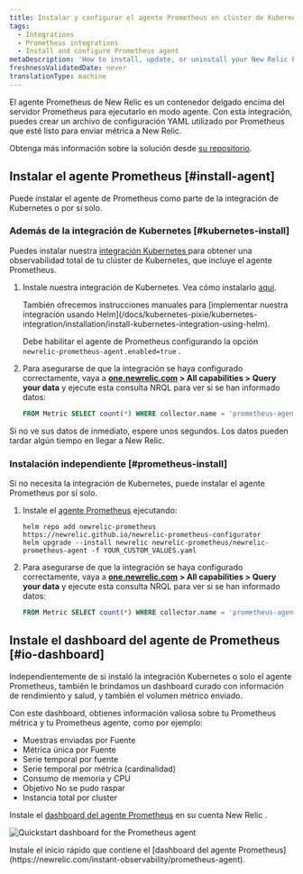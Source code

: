 ```yaml
---
title: Instalar y configurar el agente Prometheus en clúster de Kubernetes
tags:
  - Integrations
  - Prometheus integrations
  - Install and configure Prometheus agent
metaDescription: 'How to install, update, or uninstall your New Relic Prometheus agent alongside the Kubernetes integration.'
freshnessValidatedDate: never
translationType: machine
---
```




El agente Prometheus de New Relic es un contenedor delgado encima del servidor Prometheus para ejecutarlo en modo agente. Con esta integración, puedes crear un archivo de configuración YAML utilizado por Prometheus que esté listo para enviar métrica a New Relic.

Obtenga más información sobre la solución desde [su repositorio](https://github.com/newrelic/newrelic-prometheus-configurator).

## Instalar el agente Prometheus [#install-agent]

Puede instalar el agente de Prometheus como parte de la integración de Kubernetes o por sí solo.

### Además de la integración de Kubernetes [#kubernetes-install]

Puedes instalar nuestra [integración Kubernetes ](/docs/kubernetes-pixie/kubernetes-integration/get-started/introduction-kubernetes-integration)para obtener una observabilidad total de tu clúster de Kubernetes, que incluye el agente Prometheus.

1. Instale nuestra integración de Kubernetes. Vea cómo instalarlo [aquí](/docs/kubernetes-pixie/kubernetes-integration/installation/kubernetes-integration-install-configure).

   <Callout variant="tip">
     También ofrecemos instrucciones manuales para [implementar nuestra integración usando Helm](/docs/kubernetes-pixie/kubernetes-integration/installation/install-kubernetes-integration-using-helm).

     Debe habilitar el agente de Prometheus configurando la opción `newrelic-prometheus-agent.enabled=true` .
   </Callout>

2. Para asegurarse de que la integración se haya configurado correctamente, vaya a <DoNotTranslate>**[one.newrelic.com](https://one.newrelic.com) > All capabilities > Query your data**</DoNotTranslate> y ejecute esta consulta NRQL para ver si se han informado datos:

   ```sql
   FROM Metric SELECT count(*) WHERE collector.name = 'prometheus-agent' AND cluster_name = 'YOUR_CLUSTER_NAME' since 1 hour ago
   ```

<Callout variant="tip">
  Si no ve sus datos de inmediato, espere unos segundos. Los datos pueden tardar algún tiempo en llegar a New Relic.
</Callout>

### Instalación independiente [#prometheus-install]

Si no necesita la integración de Kubernetes, puede instalar el agente Prometheus por sí solo.

1. Instale el [agente Prometheus](https://github.com/newrelic/newrelic-prometheus-configurator#readme) ejecutando:

   ```shell
   helm repo add newrelic-prometheus https://newrelic.github.io/newrelic-prometheus-configurator
   helm upgrade --install newrelic newrelic-prometheus/newrelic-prometheus-agent -f YOUR_CUSTOM_VALUES.yaml
   ```

2. Para asegurarse de que la integración se haya configurado correctamente, vaya a <DoNotTranslate>**[one.newrelic.com](https://one.newrelic.com) > All capabilities > Query your data**</DoNotTranslate> y ejecute esta consulta NRQL para ver si se han informado datos:

   ```sql
   FROM Metric SELECT count(*) WHERE collector.name = 'prometheus-agent' since 1 hour ago
   ```

## Instale el dashboard del agente de Prometheus [#io-dashboard]

Independientemente de si instaló la integración Kubernetes o solo el agente Prometheus, también le brindamos un dashboard curado con información de rendimiento y salud, y también el volumen métrico enviado.

Con este dashboard, obtienes información valiosa sobre tu Prometheus métrica y tu Prometheus agente, como por ejemplo:

* Muestras enviadas por Fuente
* Métrica única por Fuente
* Serie temporal por fuente
* Serie temporal por métrica (cardinalidad)
* Consumo de memoria y CPU
* Objetivo No se pudo raspar
* Instancia total por cluster

Instale el [dashboard del agente Prometheus](https://newrelic.com/instant-observability/prometheus-agent) en su cuenta New Relic .

<img
  title="Quickstart dashboard for the Prometheus agent"
  alt="Quickstart dashboard for the Prometheus agent"
  src={infrastructurePrometheusIoDashboard}
/>

<figcaption>
  Instale el inicio rápido que contiene el [dashboard del agente Prometheus](https://newrelic.com/instant-observability/prometheus-agent).
</figcaption>